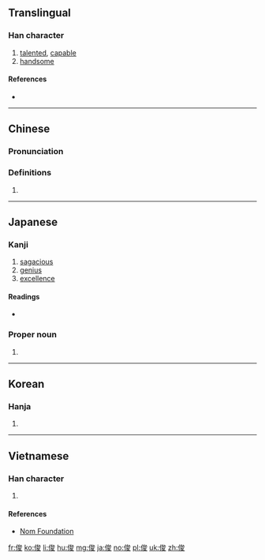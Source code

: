 {{also|儁}}
==Translingual==

===Han character===
{{Han char|rn=9|rad=人|as=07|sn=9|four=23247|canj=OICE|ids=⿰亻夋}}

# [[talented]], [[capable]]
# [[handsome]]

====References====
* {{Han ref|kx=0104.150|dkj=00674|dj=0220.140|hdz=10168.040|uh=4FCA|ud=20426|bh=AB54|bd=43860}}

----

==Chinese==
{{zh-forms}}

===Pronunciation===
{{zh-pron
|m=jùn
|c=zeon3
|mc=y
|oc=y
|ma=Zh-jùn.ogg
|cat=a
}}

===Definitions===
# {{rfdef|lang=zh}}

----

==Japanese==

===Kanji===
{{ja-kanji|grade=c|rs=人07}}

# [[sagacious]]
# [[genius]]
# [[excellence]]

====Readings====
* {{ja-readings|on=[[しゅん]] (shun)|kun=[[すぐれる]] (sugureru)|nanori=[[とし]] (toshi)}}

===Proper noun===
{{ja-pos|しゅん|proper}}

# {{given name|male|lang=ja|sort=しゅん}}

----

==Korean==

===Hanja===
{{ko-hanja|hangeul=준|rv=jun|mr=chun}}

# {{defn|lang=ko|sort=人07}}

----

==Vietnamese==

===Han character===
{{vi-hantu|[[tuấn]], [[toáng]], [[bưu]], [[bữu]], [[bửu]]|rs=人07}}

# {{defn|lang=vi|sort=人07}}

====References====
*[http://nomfoundation.org/common/nom_details.php?codepoint=4fca Nom Foundation]

[[fr:俊]]
[[ko:俊]]
[[li:俊]]
[[hu:俊]]
[[mg:俊]]
[[ja:俊]]
[[no:俊]]
[[pl:俊]]
[[uk:俊]]
[[zh:俊]]